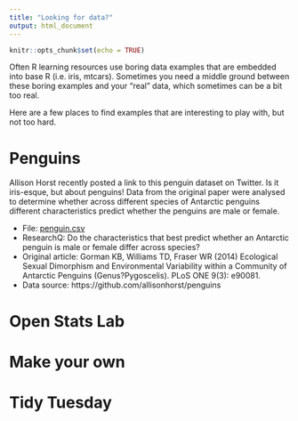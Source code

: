 ```yaml
---
title: "Looking for data?"
output: html_document
---
```


```r
knitr::opts_chunk$set(echo = TRUE)
```


Often R learning resources use boring data examples that are embedded into base R (i.e. iris, mtcars). Sometimes you need a middle ground between these boring examples and your   "real" data, which sometimes can be a bit too real. 

Here are a few places to find examples that are interesting to play with, but not too hard.

# Penguins

Allison Horst recently posted a link to this penguin dataset on Twitter. Is it iris-esque, but about penguins! Data from the original paper were analysed to determine whether across different species of Antarctic penguins different characteristics predict whether the penguins are male or female. 

- File: [penguin.csv](/data/penguins.csv)
- ResearchQ: Do the characteristics that best predict whether an Antarctic penguin is male or female differ across species?
- Original article: Gorman KB, Williams TD, Fraser WR (2014) Ecological Sexual Dimorphism and Environmental Variability within a Community of Antarctic Penguins (Genus?Pygoscelis). PLoS ONE 9(3): e90081.
- Data source: https://github.com/allisonhorst/penguins



# Open Stats Lab



# Make your own



# Tidy Tuesday 